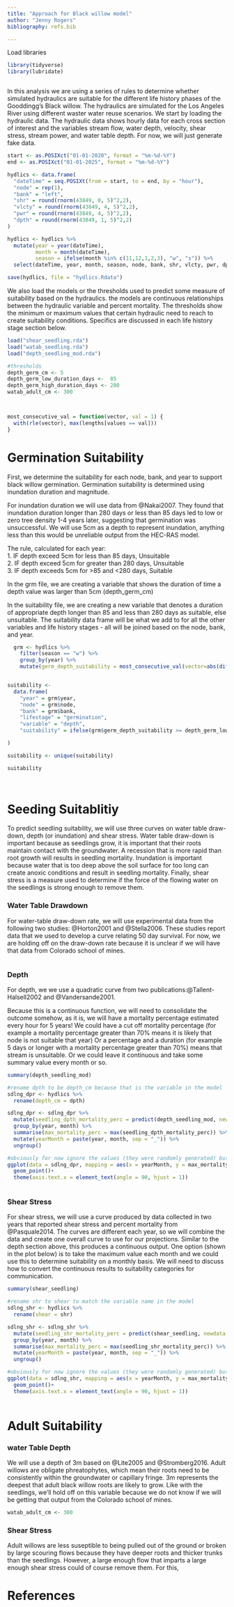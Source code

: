 ```yaml
---
title: "Approach for Black willow model"
author: "Jenny Rogers"
bibliography: refs.bib

---
```




Load libraries

```r

library(tidyverse)
library(lubridate)



```


In this analysis we are using  a series of rules to determine whether simulated hydraulics are suitable for the different life history phases of the Gooddingg's Black willow.  The hydraulics are simulated for the Los Angeles River using different waster water reuse scenarios. We start by loading the hydraulic data.  The hydraulic data shows hourly data for each cross section of interest and the variables stream flow, water depth, velocity, shear stress, stream power, and water table depth. For now, we will just generate fake data.

```r

start <- as.POSIXct("01-01-2020", format = "%m-%d-%Y")
end <- as.POSIXct("01-01-2025", format = "%m-%d-%Y")

hydlics <- data.frame(
  "dateTime" = seq.POSIXt(from = start, to = end, by = "hour"),
  "node" = rep(1),
  "bank" = "left",
  "shr" = round(rnorm(43849, 0, 5)^2,2),
  "vlcty" = round(rnorm(43849, 4, 5)^2,2), 
  "pwr" = round(rnorm(43849, 4, 5)^2,2),
  "dpth" = round(rnorm(43849, 1, 5)^2,2)
)

hydlics <- hydlics %>% 
  mutate(year = year(dateTime),
         month = month(dateTime),
         season = ifelse(month %in% c(11,12,1,2,3), "w", "s")) %>% 
  select(dateTime, year, month, season, node, bank, shr, vlcty, pwr, dpth)

save(hydlics, file = "hydlics.Rdata")

```

We also load the models or the thresholds used to predict some measure of suitability based on the hydraulics. the models are continuous relationships between the hydraulic variable and percent mortality.  The thresholds show the minimum or maximum values that certain hydraulic need to reach to create suitability conditions. Specifics are discussed in each life history stage section below.


```r

load("shear_seedling.rda")
load("watab_seedling.rda")
load("depth_seedling_mod.rda")

#thresholds
depth_germ_cm <- 5
depth_germ_low_duration_days <-  85
depth_germ_high_duration_days <- 280
watab_adult_cm <- 300



most_consecutive_val = function(vector, val = 1) { 
  with(rle(vector), max(lengths[values == val]))
}


```

# Germination Suitability

First, we determine the suitability for each node, bank, and year to support black willow germination.  Germination suitability is determined using inundation duration and magnitude. 

For inundation duration we will use data from @Nakai2007. They found that inundation duration longer than 280 days or less than 85 days led to low or zero tree density 1-4 years later, suggesting that germination was unsuccessful. We will use 5cm as a depth to represent inundation, anything less than this would be unreliable output from the HEC-RAS model.

The rule, calculated for each year:  
1. IF depth exceed 5cm for less than 85 days, Unsuitable  
2. IF depth exceed 5cm for greater than 280 days, Unsuitable  
3. IF depth exceeds 5cm for >85 and <280 days, Suitable

In the grm file, we are creating a variable that shows the duration of time a depth value was larger than 5cm (depth_germ_cm)

In the suitability file, we are creating a new variable that denotes a duration of appropriate depth longer than 85 and less than 280 days as suitable, else unsuitable. The suitability data frame will be what we add to for all the other variables and life history stages - all will be joined based on the node, bank, and year. 


```r


  grm <- hydlics %>% 
    filter(season == "w") %>% 
    group_by(year) %>% 
    mutate(germ_depth_suitability = most_consecutive_val(vector=abs(diff(which(dpth >= depth_germ_cm))==1)))


suitability <- 
  data.frame(
    "year" = grm$year, 
    "node" = grm$node,
    "bank" = grm$bank,
    "lifestage" = "germination", 
    "variable" = "depth", 
    "suitability" = ifelse(grm$germ_depth_suitability >= depth_germ_low_duration_days*24 & grm$germ_depth_suitability <= depth_germ_high_duration_days*24, "suitable", "unsuitable")

)

suitability <- unique(suitability)

suitability
         
  

```


# Seeding Suitablitiy

To predict seedling suitability, we will use three curves on water table draw-down, depth (or inundation) and shear stress. Water table draw-down is important because as seedlings grow, it is important that their roots maintain contact with the groundwater. A recession that is more rapid than root growth will results in seedling mortality. Inundation is important because water that is too deep above the soil surface for too long can create anoxic conditions and result in seedling mortality. Finally, shear stress is a measure used to determine if the force of the flowing water on the seedlings is strong enough to remove them.


### Water Table Drawdown
For water-table draw-down rate, we will use experimental data from the following two studies: @Horton2001 and @Stella2006. These studies report data that we used to develop a curve relating 50 day survival. For now, we are holding off on the draw-down rate because it is unclear if we will have that data from Colorado school of mines.

```r


```

### Depth

For depth, we we use a quadratic curve from two publications:@Tallent-Halsell2002 and @Vandersande2001.  

Because this is a continuous function, we will need to consolidate the outcome somehow, as it is, we will have a mortality percentage estimated every hour for 5 years! We could have a cut off mortality percentage (for example a mortality percentage greater than 70% means it is likely that node is not suitable that year) Or a percentage and a duration (for example 5 days or longer with a mortality percentage greater than 70%) means that stream is unsuitable. Or we could leave it continuous and take some summary value every month or so.

```r

summary(depth_seedling_mod)

#rename dpth to be depth_cm because that is the variable in the model
sdlng_dpr <- hydlics %>% 
  rename(depth_cm = dpth)

sdlng_dpr <- sdlng_dpr %>% 
  mutate(seedling_dpth_mortality_perc = predict(depth_seedling_mod, newdata = sdlng_dpr)) %>%
  group_by(year, month) %>% 
  summarise(max_mortality_perc = max(seedling_dpth_mortality_perc)) %>% 
  mutate(yearMonth = paste(year, month, sep = "_")) %>% 
  ungroup() 

#obviously for now ignore the values (they were randomly generated) but this is what that would look like.
ggplot(data = sdlng_dpr, mapping = aes(x = yearMonth, y = max_mortality_perc))+
  geom_point()+
  theme(axis.text.x = element_text(angle = 90, hjust = 1))
   

```

### Shear Stress  

For shear stress, we will use a curve produced by data collected in two years that reported shear stress and percent mortality from @Pasquale2014. The curves are different each year, so we will combine the data and create one overall curve to use for our projections. Similar to the depth section above, this produces a continuous output. One option (shown in the plot below) is to take the maximum value each month and we could use this to determine suitability on a monthly basis. We will need to discuss how to convert the continuous results to suitability categories for communication.  

```r

summary(shear_seedling)

#rename shr to shear to match the variable name in the model
sdlng_shr <- hydlics %>%  
  rename(shear = shr)

sdlng_shr <- sdlng_shr %>% 
  mutate(seedling_shr_mortality_perc = predict(shear_seedling, newdata = sdlng_shr)) %>%
  group_by(year, month) %>% 
  summarise(max_mortality_perc = max(seedling_shr_mortality_perc)) %>% 
  mutate(yearMonth = paste(year, month, sep = "_")) %>% 
  ungroup() 

#obviously for now ignore the values (they were randomly generated) but this is what that would look like.
ggplot(data = sdlng_shr, mapping = aes(x = yearMonth, y = max_mortality_perc))+
  geom_point()+
  theme(axis.text.x = element_text(angle = 90, hjust = 1))
  


```



# Adult Suitability

### water Table Depth

We will use a depth of 3m based on @Lite2005 and @Stromberg2016.  Adult willows are obligate phreatophytes, which mean their roots need to be consistently within the groundwater or capillary fringe.  3m represents the deepest that adult black willow roots are likely to grow.  Like with the seedlings, we'll hold off on this variable because we do not know if we will be getting that output from the Colorado school of mines.

```r

watab_adult_cm <- 300

```

### Shear Stress

Adult willows are less suseptible to being pulled out of the ground or broken by large scouring flows because they have deeper roots and thicker trunks than the seedlings. However, a large enough flow that imparts a large enough shear stress could of course remove them. For this, 


# References

